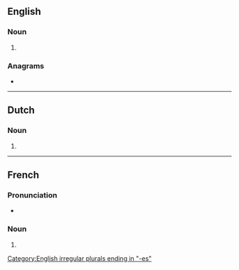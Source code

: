 ==English==

===Noun===
{{head|en|noun plural form}}

# {{plural of|mitosis|lang=en}}

===Anagrams===
* {{anagrams|en|a=eimosst|Moisset|osmites|sitsome|somites}}

[[Category:English irregular plurals ending in "-es"]]

----

==Dutch==

===Noun===
{{head|nl|noun plural form}}

# {{nl-noun form of|pl|mitose}}

----

==French==

===Pronunciation===
* {{IPA|/mi.tɔz/|lang=fr}}

===Noun===
{{head|fr|noun plural form|g=f}}

# {{plural of|mitose|lang=fr}}